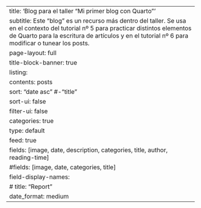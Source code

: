 ---
title: 'Blog para el taller "Mi primer blog con Quarto"'
subtitle: Este "blog" es un recurso más dentro del taller. Se usa en el contexto del tutorial nº 5 para practicar distintos elementos de Quarto para la escritura de artículos y en el tutorial nº 6 para modificar o tunear los posts. 
page-layout: full
title-block-banner: true
listing:
  contents: posts
  sort: "date asc"    #-"title"
  sort-ui: false
  filter-ui: false
  categories: true
  type: default
  feed: true
  fields: [image, date, description, categories, title, author, reading-time]
  #fields: [image, date, categories, title]
  field-display-names:
    # title: "Report"
    date_format: medium
---